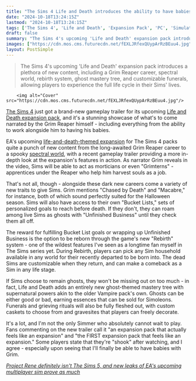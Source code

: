 ```yaml
---
title: "The Sims 4 Life and Death introduces the ability to have babies with the Grim Reaper, and trap your sims on this mortal coil through the miracle of reincarnation"
date: "2024-10-18T13:24:15Z"
lastmod: "2024-10-18T13:24:15Z"
tags: ['The Sims 4', 'Life and Death', 'Expansion Pack', 'PC', 'Simulation', 'Life Simulation', 'Grim Reaper', 'Death', 'Rebirth', 'Ghosts', 'Supernatural']
draft: false
summary: "The Sims 4's upcoming 'Life and Death' expansion pack introduces a plethora of new content, including a Grim Reaper career, spectral world, rebirth system, ghost mastery tree, and customizable funerals, allowing players to experience the full life cycle in their Sims' lives."
images: ["https://cdn.mos.cms.futurecdn.net/fEXLJRfexQUypArRzBEuu4.jpg"]
layout: PostSimple
---
```

> The Sims 4's upcoming 'Life and Death' expansion pack introduces a plethora of new content, including a Grim Reaper career, spectral world, rebirth system, ghost mastery tree, and customizable funerals, allowing players to experience the full life cycle in their Sims' lives.


        <img alt="Cover" src="https://cdn.mos.cms.futurecdn.net/fEXLJRfexQUypArRzBEuu4.jpg"/>
        
[<u>The Sims 4</u>](https://www.gamesradar.com/the-sims-4-guide/) just got a brand-new gameplay trailer for its upcoming [<u>Life and Death expansion pack</u>](https://www.gamesradar.com/games/the-sims/the-sims-4s-spooktacular-life-and-death-expansion-pack-is-real-but-its-not-the-only-exciting-new-content-coming-to-eas-life-sim/), and it's a stunning showcase of what's to come narrated by the Grim Reaper himself - including everything from the ability to work alongside him to having his babies.

EA's upcoming [<u>life-and-death-themed expansion</u>](https://www.gamesradar.com/games/the-sims/a-life-and-death-themed-sims-4-expansion-seemingly-leaked-right-on-time-for-spooky-season-and-fans-just-want-one-thing-we-better-be-able-to-woohoo-grim/) for The Sims 4 packs quite a punch of new content from the long-awaited Grim Reaper career to a spooky [<u>spectral world</u>](https://www.gamesradar.com/games/the-sims/ea-teases-the-sims-4s-spooky-new-life-and-death-expansion-early-revealing-a-spectral-world-and-something-that-sounds-a-whole-lot-like-a-grim-reaper-career/), with a recent gameplay trailer providing a more in-depth look at the expansion's features in action. As narrator Grim reveals in the video, Sims will be able to act as morticians or even "Grimterns" - apprentices under the Reaper who help him harvest souls as a job.

That's not all, though - alongside these dark new careers come a variety of new traits to give Sims. Grim mentions "Chased by Death" and "Macabre," for instance, both of which sound perfectly suited for the Halloween season. Sims will also have access to their own "Bucket Lists," sets of personalized goals to reach before death. If they don't, they can roam among live Sims as ghosts with "Unfinished Business" until they check them all off.

The reward for fulfilling Bucket List goals or wrapping up Unfinished Business is the option to be reborn through the game's new "Rebirth" system - one of the wildest features I've seen as a longtime fan myself in The Sims series yet. During Rebirth, players can pick any Sim household available in any world for their recently departed to be born into. The dead Sims are customizable when they return, and can make a comeback as a Sim in any life stage.

If Sims choose to remain ghosts, they won't be missing out on too much - in fact, Life and Death adds an entirely new ghost-themed mastery tree with supernatural powers akin to the older Vampire pack's own. Ghosts can be either good or bad, earning essences that can be sold for Simoleons. Funerals and grieving rituals will also be fully fleshed out, with custom caskets to choose from and gravesites that players can freely decorate.

It's a lot, and I'm not the only Simmer who absolutely cannot wait to play. Fans commenting on the new trailer call it "an expansion pack that actually feels like an expansion" and "the FIRST expansion pack that feels like an expansion." Some players state that they're "shook" after watching, and I agree - especially upon seeing that I'll finally be able to have babies with Grim.

[<u><em>Project Rene definitely isn't The Sims 5, and new leaks of EA's upcoming multiplayer sim prove as much</em></u>](https://www.gamesradar.com/games/the-sims/project-rene-definitely-isnt-the-sims-5-and-new-leaks-of-eas-upcoming-multiplayer-sim-prove-as-much/)
        